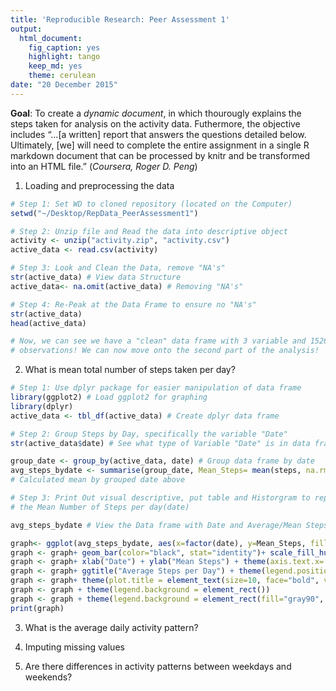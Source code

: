 ```yaml
---
title: 'Reproducible Research: Peer Assessment 1'
output:
  html_document:
    fig_caption: yes
    highlight: tango
    keep_md: yes
    theme: cerulean
date: "20 December 2015"
---
```

**Goal**: To create a *dynamic document*, in which thourougly explains the steps
taken for analysis on the activity data. Futhermore, the objective includes 
"...[a written] report that answers the questions detailed below. Ultimately, 
[we] will need to complete the entire assignment in a single R markdown document
that can be processed by knitr and be transformed into an HTML file." 
(*Coursera, Roger D. Peng*)

1. Loading and preprocessing the data

```r
# Step 1: Set WD to cloned repository (located on the Computer)
setwd("~/Desktop/RepData_PeerAssessment1")

# Step 2: Unzip file and Read the data into descriptive object
activity <- unzip("activity.zip", "activity.csv")
active_data <- read.csv(activity)

# Step 3: Look and Clean the Data, remove "NA's"
str(active_data) # View data Structure
active_data<- na.omit(active_data) # Removing "NA's"

# Step 4: Re-Peak at the Data Frame to ensure no "NA's"
str(active_data)
head(active_data)

# Now, we can see we have a "clean" data frame with 3 variable and 15264 
# observations! We can now move onto the second part of the analysis!
```

2. What is mean total number of steps taken per day?
```r
# Step 1: Use dplyr package for easier manipulation of data frame
library(ggplot2) # Load ggplot2 for graphing
library(dplyr) 
active_data <- tbl_df(active_data) # Create dplyr data frame

# Step 2: Group Steps by Day, specifically the variable "Date"
str(active_data$date) # See what type of Variable "Date" is in data frame

group_date <- group_by(active_data, date) # Group data frame by date
avg_steps_bydate <- summarise(group_date, Mean_Steps= mean(steps, na.rm=TRUE) ) 
# Calculated mean by grouped date above
```

```r
# Step 3: Print Out visual descriptive, put table and Historgram to represent
# the Mean Number of Steps per day(date)

avg_steps_bydate # View the Data frame with Date and Average/Mean Steps

graph<- ggplot(avg_steps_bydate, aes(x=factor(date), y=Mean_Steps, fill=date, width=1))
graph <- graph+ geom_bar(color="black", stat="identity")+ scale_fill_hue(name="date")
graph <- graph+ xlab("Date") + ylab("Mean Steps") + theme(axis.text.x= element_text(angle=90, size=7)) 
graph <- graph+ ggtitle("Average Steps per Day") + theme(legend.position="bottom")
graph <- graph+ theme(plot.title = element_text(size=10, face="bold", vjust=2))
graph <- graph + theme(legend.background = element_rect()) 
graph <- graph + theme(legend.background = element_rect(fill="gray90", size=1, linetype="dotted"))
print(graph)
```

3. What is the average daily activity pattern?



4. Imputing missing values



5. Are there differences in activity patterns between weekdays and weekends?
